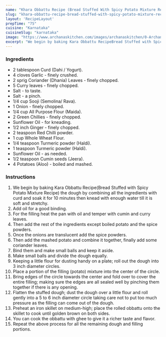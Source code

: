 ---
name: "Khara Obbattu Recipe (Bread Stuffed With Spicy Potato Mixture Recipe)"
slug: "khara-obbattu-recipe-bread-stuffed-with-spicy-potato-mixture-recipe"
layout: 'RecipeLayout'
prepTime: "75"
cuisine: "Karnataka"
cuisineSlug: "karnataka"
image: "https://www.archanaskitchen.com/images/archanaskitchen/0-Archanas-Kitchen-Recipes/2016/sept-23/Spicy_Masala_Kara_Obbattu_Recipe_South_Indian_Style_Savory_Potato_Bread_Puran_Poli-5.jpg"
excerpt: "We begin by baking Kara Obbattu RecipeBread Stuffed with Spicy Potato Mixture Recipe the dough by combining all the ingredients with curd and soak it for 10 minutes then knead with enough water till it is soft and stretchy"
---

### Ingredients

- 2 tablespoon Curd (Dahi / Yogurt).
- 4 cloves Garlic - finely crushed.
- 2 sprig Coriander (Dhania) Leaves - finely chopped.
- 5 Curry leaves - finely chopped.
- Salt - to taste.
- Salt - a pinch.
- 1/4 cup Sooji (Semolina/ Rava).
- 1 Onion - finely chopped.
- 1/4 cup All Purpose Flour (Maida).
- 2 Green Chillies - finely chopped.
- Sunflower Oil - for kneading.
- 1/2 inch Ginger - finely chopped.
- 2 teaspoon Red Chilli powder.
- 1 cup Whole Wheat Flour.
- 1/4 teaspoon Turmeric powder (Haldi).
- 1 teaspoon Turmeric powder (Haldi).
- Sunflower Oil - as needed.
- 1/2 teaspoon Cumin seeds (Jeera).
- 4 Potatoes (Aloo) - boiled and mashed.

### Instructions

1. We begin by baking Kara Obbattu Recipe(Bread Stuffed with Spicy Potato Mixture Recipe) the dough by combining all the ingredients with curd and soak it for 10 minutes then knead with enough water till it is soft and stretchy.
1. Add oil for a good binding.
1. For the filling heat the pan with oil and temper with cumin and curry leaves.
1. Then add the rest of the ingredients except boiled potato and the spice powders.
1. Once the onions are translucent add the spice powders.
1. Then add the mashed potato and combine it together, finally add some coriander leaves.
1. Bind them and make small balls and keep it aside.
1. Make small balls and divide the dough equally.
1. Keeping a little flour for dusting handy on a plate; roll out the dough into 3 inch diameter circles.
1. Place a portion of the filling (potato) mixture into the center of the circle.
1. Bring edges of the circle towards the center and fold over to cover the entire filling; making sure the edges are all sealed well by pinching them together if there is any opening.
1. Flatten the stuffed dough; dust the dough over a little flour and roll gently into a 5 to 6 inch diameter circle taking care not to put too much pressure as the filling can come out of the dough.
1. Preheat an iron skillet on medium-high; place the rolled obbattu onto the skillet to cook until golden brown on both sides.
1. You can cook the obbattu with ghee to give it a richer taste and flavor.
1. Repeat the above process for all the remaining dough and filling portions.
